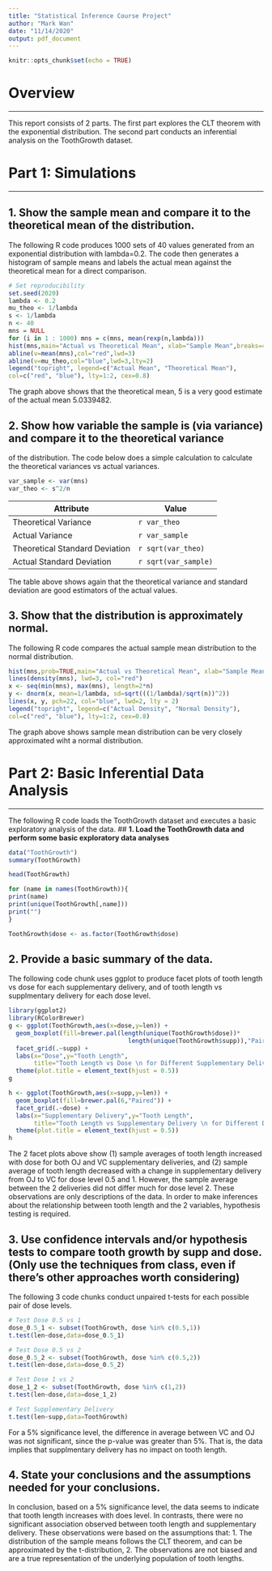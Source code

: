 ```yaml
---
title: "Statistical Inference Course Project"
author: "Mark Wan"
date: "11/14/2020"
output: pdf_document
---
```


```r
knitr::opts_chunk$set(echo = TRUE)
```

# **Overview**
***
This report consists of 2 parts. The first part explores the CLT theorem with the exponential distribution. The second part conducts an inferential analysis on the ToothGrowth dataset.

# **Part 1: Simulations**
***
## **1. Show the sample mean and compare it to the theoretical mean of the distribution.**

The following R code produces 1000 sets of 40 values generated from an exponential distribution with
lambda=0.2. The code then generates a histogram of sample means and labels the actual mean against the
theoretical mean for a direct comparison.

```r
# Set reproducibility
set.seed(2020)
lambda <- 0.2
mu_theo <- 1/lambda
s <- 1/lambda
n <- 40
mns = NULL
for (i in 1 : 1000) mns = c(mns, mean(rexp(n,lambda)))
hist(mns,main="Actual vs Theoretical Mean", xlab="Sample Mean",breaks=40)
abline(v=mean(mns),col="red",lwd=3)
abline(v=mu_theo,col="blue",lwd=3,lty=2)
legend("topright", legend=c("Actual Mean", "Theoretical Mean"),
col=c("red", "blue"), lty=1:2, cex=0.8)
```

The graph above shows that the theoretical mean, 5 is a very good estimate of the actual mean 5.0339482.

## **2. Show how variable the sample is (via variance) and compare it to the theoretical variance**
of the distribution.
The code below does a simple calculation to calculate the theoretical variances vs actual variances.
```r
var_sample <- var(mns)
var_theo <- s^2/n
```

Attribute | Value
----------|-----------
Theoretical Variance | `r var_theo`
Actual Variance | `r var_sample`
Theoretical Standard Deviation | `r sqrt(var_theo)`
Actual Standard Deviation | `r sqrt(var_sample)`

The table above shows again that the theoretical variance and standard deviation are good estimators of the
actual values.

## **3. Show that the distribution is approximately normal.**
The following R code compares the actual sample mean distribution to the normal distribution.
```r
hist(mns,prob=TRUE,main="Actual vs Theoretical Mean", xlab="Sample Mean",breaks=40)
lines(density(mns), lwd=3, col="red")
x <- seq(min(mns), max(mns), length=2*n)
y <- dnorm(x, mean=1/lambda, sd=sqrt(((1/lambda)/sqrt(n))^2))
lines(x, y, pch=22, col="blue", lwd=2, lty = 2)
legend("topright", legend=c("Actual Density", "Normal Density"),
col=c("red", "blue"), lty=1:2, cex=0.8)
```
The graph above shows sample mean distribution can be very closely approximated wiht a normal distribution.

# **Part 2: Basic Inferential Data Analysis**
***
The following R code loads the ToothGrowth dataset and executes a basic exploratory analysis of the data.
## **1. Load the ToothGrowth data and perform some basic exploratory data analyses**
```r
data("ToothGrowth")
summary(ToothGrowth)
```

```r
head(ToothGrowth)
```

```r
for (name in names(ToothGrowth)){
print(name)
print(unique(ToothGrowth[,name]))
print("")
}
```

```r
ToothGrowth$dose <- as.factor(ToothGrowth$dose)
```

## **2. Provide a basic summary of the data.**
The following code chunk uses ggplot to produce facet plots
of tooth length vs dose for each supplementary delivery, and of tooth length vs supplmentary delivery for
each dose level.
```r
library(ggplot2)
library(RColorBrewer)
g <- ggplot(ToothGrowth,aes(x=dose,y=len)) +
  geom_boxplot(fill=brewer.pal(length(unique(ToothGrowth$dose))*
                                 length(unique(ToothGrowth$supp)),"Paired")) + 
  facet_grid(.~supp) + 
  labs(x="Dose",y="Tooth Length",
       title="Tooth Length vs Dose \n for Different Supplementary Delivery") + 
  theme(plot.title = element_text(hjust = 0.5))
g
```

```r
h <- ggplot(ToothGrowth,aes(x=supp,y=len)) + 
  geom_boxplot(fill=brewer.pal(6,"Paired")) + 
  facet_grid(.~dose) + 
  labs(x="Supplementary Delivery",y="Tooth Length",
       title="Tooth Length vs Supplementary Delivery \n for Different Dose") + 
  theme(plot.title = element_text(hjust = 0.5))
h
```
The 2 facet plots above show (1) sample averages of tooth length increased with dose for both OJ and VC
supplementary deliveries, and (2) sample average of tooth length decreased with a change in supplementary
delivery from OJ to VC for dose level 0.5 and 1. However, the sample average between the 2 deliveries did
not differ much for dose level 2.
These observations are only descriptions of the data. In order to make inferences about the relationship
between tooth length and the 2 variables, hypothesis testing is required.

## **3. Use confidence intervals and/or hypothesis tests to compare tooth growth by supp and dose. (Only use the techniques from class, even if there’s other approaches worth considering)**
The following 3 code chunks conduct unpaired t-tests for each possible pair of dose levels.

```r
# Test Dose 0.5 vs 1
dose_0.5_1 <- subset(ToothGrowth, dose %in% c(0.5,1))
t.test(len~dose,data=dose_0.5_1)
```

```r
# Test Dose 0.5 vs 2
dose_0.5_2 <- subset(ToothGrowth, dose %in% c(0.5,2))
t.test(len~dose,data=dose_0.5_2)
```

```r
# Test Dose 1 vs 2
dose_1_2 <- subset(ToothGrowth, dose %in% c(1,2))
t.test(len~dose,data=dose_1_2)
```

```r
# Test Supplementary Delivery
t.test(len~supp,data=ToothGrowth)
```
For a 5% significance level, the difference in average between VC and OJ was not significant, since the p-value
was greater than 5%. That is, the data implies that supplmentary delivery has no impact on tooth length.

## **4. State your conclusions and the assumptions needed for your conclusions.**
In conclusion, based on a 5% significance level, the data seems to indicate that tooth length increases
with does level. In contrasts, there were no significant association observed between tooth length and
supplementary delivery.
These observations were based on the assumptions that: 1. The distribution of the sample means follows
the CLT theorem, and can be approximated by the t-distribution, 2. The observations are not biased and
are a true representation of the underlying population of tooth lengths.


